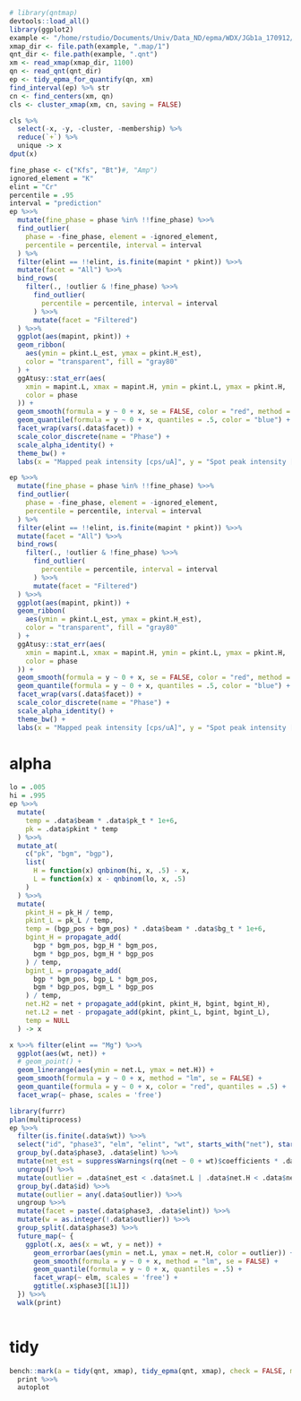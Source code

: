 ```r
# library(qntmap)
devtools::load_all()
library(ggplot2)
example <- "/home/rstudio/Documents/Univ/Data_ND/epma/WDX/JGb1a_170912/"
xmap_dir <- file.path(example, ".map/1")
qnt_dir <- file.path(example, ".qnt")
xm <- read_xmap(xmap_dir, 1100)
qn <- read_qnt(qnt_dir)
ep <- tidy_epma_for_quantify(qn, xm)
find_interval(ep) %>% str
cn <- find_centers(xm, qn)
cls <- cluster_xmap(xm, cn, saving = FALSE)

cls %>% 
  select(-x, -y, -cluster, -membership) %>%
  reduce(`+`) %>%
  unique -> x
dput(x)
```


```r
fine_phase <- c("Kfs", "Bt")#, "Amp")
ignored_element = "K"
elint = "Cr"
percentile = .95
interval = "prediction"
ep %>>% 
  mutate(fine_phase = phase %in% !!fine_phase) %>>%
  find_outlier(
    phase = -fine_phase, element = -ignored_element,
    percentile = percentile, interval = interval
  ) %>% 
  filter(elint == !!elint, is.finite(mapint * pkint)) %>>%
  mutate(facet = "All") %>>%
  bind_rows(
    filter(., !outlier & !fine_phase) %>>% 
      find_outlier(
        percentile = percentile, interval = interval
      ) %>>% 
      mutate(facet = "Filtered")
  ) %>>%
  ggplot(aes(mapint, pkint)) +
  geom_ribbon(
    aes(ymin = pkint.L_est, ymax = pkint.H_est),
    color = "transparent", fill = "gray80"
  ) +
  ggAtusy::stat_err(aes(
    xmin = mapint.L, xmax = mapint.H, ymin = pkint.L, ymax = pkint.H,
    color = phase
  )) +
  geom_smooth(formula = y ~ 0 + x, se = FALSE, color = "red", method = "lm") +
  geom_quantile(formula = y ~ 0 + x, quantiles = .5, color = "blue") +
  facet_wrap(vars(.data$facet)) +
  scale_color_discrete(name = "Phase") +
  scale_alpha_identity() +
  theme_bw() +
  labs(x = "Mapped peak intensity [cps/uA]", y = "Spot peak intensity [cps/uA]")
```

```r
ep %>>% 
  mutate(fine_phase = phase %in% !!fine_phase) %>>%
  find_outlier(
    phase = -fine_phase, element = -ignored_element,
    percentile = percentile, interval = interval
  ) %>% 
  filter(elint == !!elint, is.finite(mapint * pkint)) %>>%
  mutate(facet = "All") %>>%
  bind_rows(
    filter(., !outlier & !fine_phase) %>>% 
      find_outlier(
        percentile = percentile, interval = interval
      ) %>>% 
      mutate(facet = "Filtered")
  ) %>>%
  ggplot(aes(mapint, pkint)) +
  geom_ribbon(
    aes(ymin = pkint.L_est, ymax = pkint.H_est),
    color = "transparent", fill = "gray80"
  ) +
  ggAtusy::stat_err(aes(
    xmin = mapint.L, xmax = mapint.H, ymin = pkint.L, ymax = pkint.H,
    color = phase
  )) +
  geom_smooth(formula = y ~ 0 + x, se = FALSE, color = "red", method = "lm") +
  geom_quantile(formula = y ~ 0 + x, quantiles = .5, color = "blue") +
  facet_wrap(vars(.data$facet)) +
  scale_color_discrete(name = "Phase") +
  scale_alpha_identity() +
  theme_bw() +
  labs(x = "Mapped peak intensity [cps/uA]", y = "Spot peak intensity [cps/uA]")
```


# alpha

```r
lo = .005
hi = .995
ep %>>%
  mutate(
    temp = .data$beam * .data$pk_t * 1e+6,
    pk = .data$pkint * temp
  ) %>>%
  mutate_at(
    c("pk", "bgm", "bgp"),
    list(
      H = function(x) qnbinom(hi, x, .5) - x,
      L = function(x) x - qnbinom(lo, x, .5)
    )
  ) %>>%
  mutate(
    pkint_H = pk_H / temp,
    pkint_L = pk_L / temp,
    temp = (bgp_pos + bgm_pos) * .data$beam * .data$bg_t * 1e+6,
    bgint_H = propagate_add(
      bgp * bgm_pos, bgp_H * bgm_pos,
      bgm * bgp_pos, bgm_H * bgp_pos
    ) / temp,
    bgint_L = propagate_add(
      bgp * bgm_pos, bgp_L * bgm_pos,
      bgm * bgp_pos, bgm_L * bgp_pos
    ) / temp,
    net.H2 = net + propagate_add(pkint, pkint_H, bgint, bgint_H),
    net.L2 = net - propagate_add(pkint, pkint_L, bgint, bgint_L),
    temp = NULL
  ) -> x

x %>>% filter(elint == "Mg") %>>%
  ggplot(aes(wt, net)) +
  # geom_point() +
  geom_linerange(aes(ymin = net.L, ymax = net.H)) +
  geom_smooth(formula = y ~ 0 + x, method = "lm", se = FALSE) +
  geom_quantile(formula = y ~ 0 + x, color = "red", quantiles = .5) +
  facet_wrap(~ phase, scales = 'free')
```

```r
library(furrr)
plan(multiprocess)
ep %>>%
  filter(is.finite(.data$wt)) %>>%
  select("id", "phase3", "elm", "elint", "wt", starts_with("net"), starts_with("bgint")) %>>%
  group_by(.data$phase3, .data$elint) %>>%
  mutate(net_est = suppressWarnings(rq(net ~ 0 + wt)$coefficients * .data$wt)) %>>%
  ungroup() %>>%
  mutate(outlier = .data$net_est < .data$net.L | .data$net.H < .data$net_est & wt != 0) %>>%
  group_by(.data$id) %>>%
  mutate(outlier = any(.data$outlier)) %>>%
  ungroup %>>%
  mutate(facet = paste(.data$phase3, .data$elint)) %>>%
  mutate(w = as.integer(!.data$outlier)) %>>%
  group_split(.data$phase3) %>>%
  future_map(~ {
    ggplot(.x, aes(x = wt, y = net)) +
      geom_errorbar(aes(ymin = net.L, ymax = net.H, color = outlier)) +
      geom_smooth(formula = y ~ 0 + x, method = "lm", se = FALSE) +
      geom_quantile(formula = y ~ 0 + x, quantiles = .5) +
      facet_wrap(~ elm, scales = 'free') +
      ggtitle(.x$phase3[[1L]])
  }) %>>%
  walk(print)
    
```

# tidy

```r
bench::mark(a = tidy(qnt, xmap), tidy_epma(qnt, xmap), check = FALSE, min_iterations = 30L) %>>%
  print %>>%
  autoplot
```



